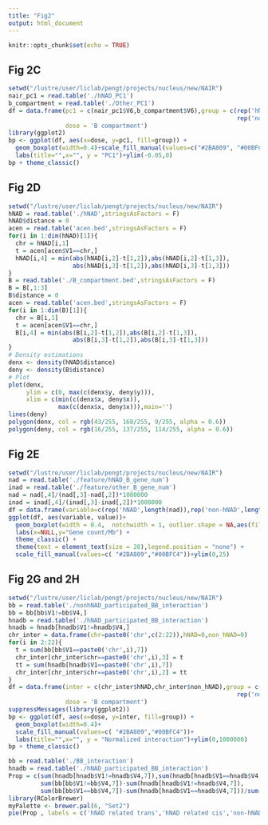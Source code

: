 ```yaml
---
title: "Fig2"
output: html_document
---
```


```r
knitr::opts_chunk$set(echo = TRUE)
```

## Fig 2C 
```r
setwd("/lustre/user/liclab/pengt/projects/nucleus/new/NAIR")
nair_pc1 = read.table('./hNAD_PC1')
b_compartment = read.table('./Other_PC1')
df = data.frame(pc1 = c(nair_pc1$V6,b_compartment$V6),group = c(rep('hNAD',dim(nair_pc1)[1]),
                                                                rep('non-hNAD',dim(b_compartment)[1])),
                dose = 'B compartment')
library(ggplot2)
bp <- ggplot(df, aes(x=dose, y=pc1, fill=group)) + 
  geom_boxplot(width=0.4)+scale_fill_manual(values=c("#2BA809", "#00BFC4"))+
  labs(title="",x="", y = "PC1")+ylim(-0.05,0)
bp + theme_classic()
```

## Fig 2D
```r
setwd("/lustre/user/liclab/pengt/projects/nucleus/new/NAIR")
hNAD = read.table('./hNAD',stringsAsFactors = F)
hNAD$distance = 0
acen = read.table('acen.bed',stringsAsFactors = F)
for(i in 1:dim(hNAD)[1]){
  chr = hNAD[i,1]
  t = acen[acen$V1==chr,]
  hNAD[i,4] = min(abs(hNAD[i,2]-t[1,2]),abs(hNAD[i,2]-t[1,3]),
                  abs(hNAD[i,3]-t[1,2]),abs(hNAD[i,3]-t[1,3]))
}
B = read.table('./B_compartment.bed',stringsAsFactors = F)
B = B[,1:3]
B$distance = 0
acen = read.table('acen.bed',stringsAsFactors = F)
for(i in 1:dim(B)[1]){
  chr = B[i,1]
  t = acen[acen$V1==chr,]
  B[i,4] = min(abs(B[i,2]-t[1,2]),abs(B[i,2]-t[1,3]),
                  abs(B[i,3]-t[1,2]),abs(B[i,3]-t[1,3]))
}
# Density estimations
denx <- density(hNAD$distance)
deny <- density(B$distance)
# Plot
plot(denx,
     ylim = c(0, max(c(denx$y, deny$y))),
     xlim = c(min(c(denx$x, deny$x)),
              max(c(denx$x, deny$x))),main='')
lines(deny)
polygon(denx, col = rgb(43/255, 168/255, 9/255, alpha = 0.6))
polygon(deny, col = rgb(16/255, 137/255, 114/255, alpha = 0.6))
```

## Fig 2E 
```r
setwd("/lustre/user/liclab/pengt/projects/nucleus/new/NAIR")
nad = read.table('./feature/hNAD_B_gene_num')
inad = read.table('./feature/other_B_gene_num')
nad = nad[,4]/(nad[,3]-nad[,2])*1000000
inad = inad[,4]/(inad[,3]-inad[,2])*1000000
df = data.frame(variable=c(rep('hNAD',length(nad)),rep('non-hNAD',length(inad))),value=c(nad,inad))
ggplot(df, aes(variable, value))+ 
  geom_boxplot(width = 0.4,  notchwidth = 1, outlier.shape = NA,aes(fill=variable)) +
  labs(x=NULL,y="Gene count/Mb") +
  theme_classic() +
  theme(text = element_text(size = 20),legend.position = "none") +
  scale_fill_manual(values=c( "#2BA809","#00BFC4"))+ylim(0,25) 

```

## Fig 2G and 2H 
```r
setwd("/lustre/user/liclab/pengt/projects/nucleus/new/NAIR")
bb = read.table('./nonhNAD_participated_BB_interaction')
bb = bb[bb$V1!=bb$V4,]
hnadb = read.table('./hNAD_participated_BB_interaction')
hnadb = hnadb[hnadb$V1!=hnadb$V4,]
chr_inter = data.frame(chr=paste0('chr',c(2:22)),hNAD=0,non_hNAD=0)
for(i in 2:22){
  t = sum(bb[bb$V1==paste0('chr',i),7])
  chr_inter[chr_inter$chr==paste0('chr',i),3] = t
  tt = sum(hnadb[hnadb$V1==paste0('chr',i),7])
  chr_inter[chr_inter$chr==paste0('chr',i),2] = tt
}
df = data.frame(inter = c(chr_inter$hNAD,chr_inter$non_hNAD),group = c(rep('hNAD',21),
                                                                rep('non-hNAD',21)),
                dose = 'B compartment')
suppressMessages(library(ggplot2))
bp <- ggplot(df, aes(x=dose, y=inter, fill=group)) + 
  geom_boxplot(width=0.4)+
  scale_fill_manual(values=c( "#2BA809","#00BFC4"))+
  labs(title="",x="", y = "Normalized interaction")+ylim(0,1000000)
bp + theme_classic()

bb = read.table('./BB_interaction')
hnadb = read.table('./hNAD_participated_BB_interaction')
Prop = c(sum(hnadb[hnadb$V1!=hnadb$V4,7]),sum(hnadb[hnadb$V1==hnadb$V4,7]),
         sum(bb[bb$V1!=bb$V4,7])-sum(hnadb[hnadb$V1!=hnadb$V4,7]),
         sum(bb[bb$V1==bb$V4,7])-sum(hnadb[hnadb$V1==hnadb$V4,7]))/sum(bb$V7)
library(RColorBrewer)
myPalette <- brewer.pal(6, "Set2") 
pie(Prop , labels = c('hNAD related trans','hNAD related cis','non-hNAD related trans','non-hNAD related cis'), border="white", col=myPalette ) 

```

